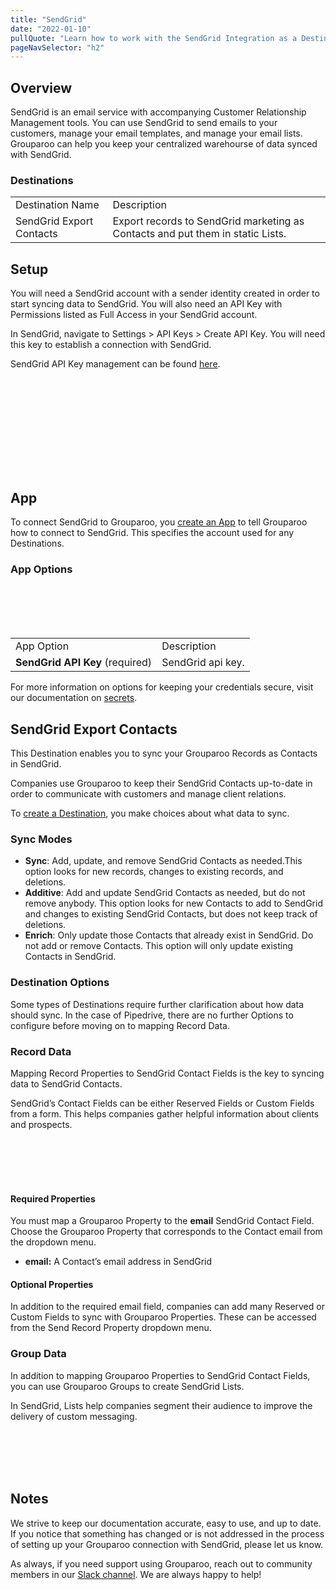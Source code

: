 ```yaml
---
title: "SendGrid"
date: "2022-01-10"
pullQuote: "Learn how to work with the SendGrid Integration as a Destination."
pageNavSelector: "h2"
---
```


<PluginDocsLinks plugin="Sendgrid" />

## Overview

SendGrid is an email service with accompanying Customer Relationship Management tools. You can use SendGrid to send emails to your customers, manage your email templates, and manage your email lists. Grouparoo can help you keep your centralized warehourse of data synced with SendGrid.

### Destinations

<table className="docTable">
  <tablebody>
    <tr>
      <td> Destination Name </td>
      <td> Description </td>
    </tr>
    <tr>
      <td>SendGrid Export Contacts</td>
      <td>
        Export records to SendGrid marketing as Contacts and put them in static
        Lists.
      </td>
    </tr>
  </tablebody>
</table>

## Setup

You will need a SendGrid account with a sender identity created in order to start syncing data to SendGrid. You will also need an API Key with Permissions listed as Full Access in your SendGrid account.

In SendGrid, navigate to Settings > API Keys > Create API Key. You will need this key to establish a connection with SendGrid.

SendGrid API Key management can be found [here](https://app.sendgrid.com/settings/api_keys).

<ImageInBrowserFrame
  src="/images/docs/integrations/sendgrid/setup/setup-1.png"
  alt="API Keys"
  width={720}
  height={134}
/>
<br></br>
<br></br>

<ImageInBrowserFrame
  src="/images/docs/integrations/sendgrid/setup/setup-2.png"
  alt="API Keys"
  width={720}
  height={256}
/>
<br></br>
<br></br>

## App

To connect SendGrid to Grouparoo, you [create an App](https://www.grouparoo.com/docs/config/apps) to tell Grouparoo how to connect to SendGrid. This specifies the account used for any Destinations.

### App Options

<ImageInBrowserFrame
  src="/images/docs/integrations/sendgrid/app/options.png"
  alt="Sendgrid App Options"
  width={720}
  height={101}
/>
<br></br>
<br></br>

<table className="docTable">
  <tablebody>
    <tr>
      <td>App Option</td>
      <td>Description</td>
    </tr>
    <tr>
      <td>
        <strong>SendGrid API Key</strong> (required)
      </td>
      <td>SendGrid api key.</td>
    </tr>
  </tablebody>
</table>

For more information on options for keeping your credentials secure, visit our documentation on [secrets](https://www.grouparoo.com/docs/support/secrets).

## SendGrid Export Contacts

This Destination enables you to sync your Grouparoo Records as Contacts in SendGrid.

Companies use Grouparoo to keep their SendGrid Contacts up-to-date in order to communicate with customers and manage client relations.

To [create a Destination](https://www.grouparoo.com/docs/config/destinations), you make choices about what data to sync.

### Sync Modes

- **Sync**: Add, update, and remove SendGrid Contacts as needed.This option looks for new records, changes to existing records, and deletions.
- **Additive**: Add and update SendGrid Contacts as needed, but do not remove anybody. This option looks for new Contacts to add to SendGrid and changes to existing SendGrid Contacts, but does not keep track of deletions.
- **Enrich**: Only update those Contacts that already exist in SendGrid. Do not add or remove Contacts. This option will only update existing Contacts in SendGrid.

### Destination Options

Some types of Destinations require further clarification about how data should sync. In the case of Pipedrive, there are no further Options to configure before moving on to mapping Record Data.

### Record Data

Mapping Record Properties to SendGrid Contact Fields is the key to syncing data to SendGrid Contacts.

SendGrid’s Contact Fields can be either Reserved Fields or Custom Fields from a form. This helps companies gather helpful information about clients and prospects.

<ImageInBrowserFrame
  src="/images/docs/integrations/sendgrid/export-contacts/record-data.png"
  alt="Sendgrid Export Contacts Record Data"
  width={720}
  height={356}
/>
<br></br>
<br></br>

#### Required Properties

You must map a Grouparoo Property to the **email** SendGrid Contact Field. Choose the Grouparoo Property that corresponds to the Contact email from the dropdown menu.

- **email:** A Contact’s email address in SendGrid

#### Optional Properties

In addition to the required email field, companies can add many Reserved or Custom Fields to sync with Grouparoo Properties. These can be accessed from the Send Record Property dropdown menu.

### Group Data

In addition to mapping Grouparoo Properties to SendGrid Contact Fields, you can use Grouparoo Groups to create SendGrid Lists.

In SendGrid, Lists help companies segment their audience to improve the delivery of custom messaging.

<ImageInBrowserFrame
  src="/images/docs/integrations/sendgrid/export-contacts/group-data.png"
  alt="Sendgrid Export Contacts Group Data"
  width={720}
  height={201}
/>
<br></br>
<br></br>

## Notes

We strive to keep our documentation accurate, easy to use, and up to date. If you notice that something has changed or is not addressed in the process of setting up your Grouparoo connection with SendGrid, please let us know.

As always, if you need support using Grouparoo, reach out to community members in our [Slack channel](https://www.grouparoo.com/chat). We are always happy to help!
